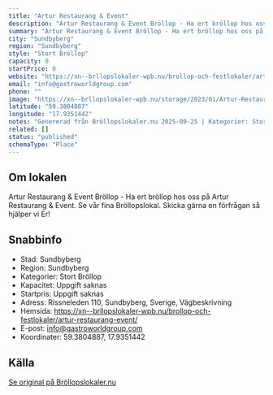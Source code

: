 ```yaml
---
title: "Artur Restaurang & Event"
description: "Artur Restaurang & Event Bröllop - Ha ert bröllop hos oss på Artur Restaurang & Event. Se vår fina Bröllopslokal. Skicka gärna en förfrågan så hjälper vi Er!"
summary: "Artur Restaurang & Event Bröllop - Ha ert bröllop hos oss på Artur Restaurang & Event. Se vår fina Bröllopslokal. Skicka gärna en förfrågan så hjälper vi Er!"
city: "Sundbyberg"
region: "Sundbyberg"
style: "Stort Bröllop"
capacity: 0
startPrice: 0
website: "https://xn--brllopslokaler-wpb.nu/brollop-och-festlokaler/artur-restaurang-event/"
email: "info@gastroworldgroup.com"
phone: ""
image: "https://xn--brllopslokaler-wpb.nu/storage/2023/01/Artur-Restaurang-och-event-brollop-festlokal-brollopslokal-_Custom_.webp"
latitude: "59.3804887"
longitude: "17.9351442"
notes: "Genererad från Bröllopslokaler.nu 2025-09-25 | Kategorier: Stort Bröllop"
related: []
status: "published"
schemaType: "Place"
---
```


## Om lokalen

Artur Restaurang & Event Bröllop - Ha ert bröllop hos oss på Artur Restaurang & Event. Se vår fina Bröllopslokal. Skicka gärna en förfrågan så hjälper vi Er!

## Snabbinfo

- Stad: Sundbyberg
- Region: Sundbyberg
- Kategorier: Stort Bröllop
- Kapacitet: Uppgift saknas
- Startpris: Uppgift saknas
- Adress: Rissneleden 110, Sundbyberg, Sverige, Vägbeskrivning
- Hemsida: https://xn--brllopslokaler-wpb.nu/brollop-och-festlokaler/artur-restaurang-event/
- E-post: info@gastroworldgroup.com
- Koordinater: 59.3804887, 17.9351442

## Källa

[Se original på Bröllopslokaler.nu](https://xn--brllopslokaler-wpb.nu/brollop-och-festlokaler/artur-restaurang-event/)

